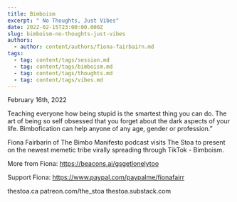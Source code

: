 ```yaml
---
title: Bimboism
excerpt: " No Thoughts, Just Vibes"
date: 2022-02-15T23:00:00.000Z
slug: bimboism-no-thoughts-just-vibes
authors:
  - author: content/authors/fiona-fairbairn.md
tags:
  - tag: content/tags/session.md
  - tag: content/tags/bimboism.md
  - tag: content/tags/thoughts.md
  - tag: content/tags/vibes.md
---
```


February 16th, 2022

Teaching everyone how being stupid is the smartest thing you can do. The art of being so self obsessed that you forget about the dark aspects of your life. Bimbofication can help anyone of any age, gender or profession.”

Fiona Fairbarin of The Bimbo Manifesto podcast visits The Stoa to present on the newest memetic tribe virally spreading through TikTok - Bimboism.

More from Fiona: https://beacons.ai/gsgetlonelytoo

Support Fiona: https://www.paypal.com/paypalme/fionafairr

thestoa.ca
patreon.com/the_stoa
thestoa.substack.com
